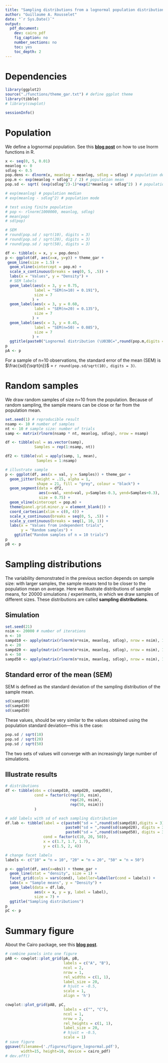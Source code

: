 ```yaml
---
title: "Sampling distributions from a lognormal population distribution"
author: "Guillaume A. Rousselet"
date: "`r Sys.Date()`"
output:
  pdf_document:
    dev: cairo_pdf
    fig_caption: no
    number_sections: no
    toc: yes
    toc_depth: 2
---
```


# Dependencies
```r
library(ggplot2)
source("./functions/theme_gar.txt") # define ggplot theme
library(tibble)
# library(cowplot)
```

```r
sessionInfo()
```

# Population

We define a lognormal population. See this [**blog post**](https://msalganik.wordpress.com/2017/01/21/making-sense-of-the-rlnorm-function-in-r/) on how to use lnorm functions in R.

```r
x <- seq(0, 5, 0.01)
meanlog <- 0
sdlog <- 0.5
pop.dens <- dlnorm(x, meanlog = meanlog, sdlog = sdlog) # population density function
pop.m <- exp(meanlog + sdlog^2 / 2) # population mean
pop.sd <- sqrt( (exp(sdlog^2)-1)*exp(2*meanlog + sdlog^2) ) # population sd

# exp(meanlog) # population median
# exp(meanlog - sdlog^2) # population mode

# test using finite population
# pop <- rlnorm(1000000, meanlog, sdlog)
# mean(pop)
# sd(pop)

# SEM
# round(pop.sd / sqrt(10), digits = 3)
# round(pop.sd / sqrt(20), digits = 3)
# round(pop.sd / sqrt(50), digits = 3)

df <- tibble(x = x, y = pop.dens)
p <- ggplot(df, aes(x=x, y=y)) + theme_gar +
 geom_line(size = 1.5) +
  geom_vline(xintercept = pop.m) +
  scale_x_continuous(breaks = seq(0, 5, .5)) +
  labs(x = "Values", y = "Density") +
  # SEM labels
  geom_label(aes(x = 3, y = 0.75, 
             label = "SEM(n=10) = 0.191"), 
             size = 7
            ) + 
  geom_label(aes(x = 3, y = 0.60, 
             label = "SEM(n=20) = 0.135"), 
             size = 7
            ) + 
  geom_label(aes(x = 3, y = 0.45, 
             label = "SEM(n=50) = 0.085"), 
             size = 7
            ) + 
  ggtitle(paste0("Lognormal distribution (\U03BC=",round(pop.m,digits = 2),", \U03C3=",round(pop.sd, digits = 3),")"))
p
pA <- p
```

For a sample of n=10 observations, the standard error of the mean (SEM) is $\frac{sd}{\sqrt{n}}$ = `r round(pop.sd/sqrt(10), digits = 3)`.

# Random samples

We draw random samples of size n=10 from the population. Because of random sampling, the sample means can be close or far from the population mean. 

```r
set.seed(1) # reproducible result
nsamp <- 10 # number of samples
nt <- 10 # sample size: number of trials
samp <- matrix(rlnorm(nsamp * nt, meanlog, sdlog), nrow = nsamp)

df <- tibble(val = as.vector(samp),
             Samples = rep(1:nsamp, nt))

df2 <- tibble(val = apply(samp, 1, mean),
              Samples = 1:nsamp)

# illustrate sample
p <- ggplot(df, aes(x = val, y = Samples)) + theme_gar +
  geom_jitter(height = .15, alpha = 1,
              shape = 21, fill = "grey", colour = "black") +
  geom_segment(data = df2, 
               aes(x=val, xend=val, y=Samples-0.3, yend=Samples+0.3),
               size = 0.75) +
  geom_vline(xintercept = pop.m) +
  theme(panel.grid.minor.y = element_blank()) +
  coord_cartesian(xlim = c(0, 4)) +
  scale_x_continuous(breaks = seq(0, 5, .5)) +
  scale_y_continuous(breaks = seq(1, 10, 1)) +
  labs(x = "Values from independent trials",
       y = "Random samples") +
    ggtitle("Random samples of n = 10 trials")
p
pB <- p
```

# Sampling distributions

The variability demonstrated in the previous section depends on sample size: with larger samples, the sample means tend to be closer to the population mean on average. Here we illustrate distributions of sample means, for 20000 simulations / experiments, in which we draw samples of different sizes. These distributions are called **sampling distributions**.

## Simulation
```r
set.seed(21)
nsim <- 20000 # number of iterations
n <- 10
sampd10 <- apply(matrix(rlnorm(n*nsim, meanlog, sdlog), nrow = nsim), 1, mean)
n <- 20
sampd20 <- apply(matrix(rlnorm(n*nsim, meanlog, sdlog), nrow = nsim), 1, mean)
n <- 50
sampd50 <- apply(matrix(rlnorm(n*nsim, meanlog, sdlog), nrow = nsim), 1, mean)
```

## Standard error of the mean (SEM)
SEM is defined as the standard deviation of the sampling distribution of the sample mean.
```r
sd(sampd10) 
sd(sampd20) 
sd(sampd50) 
```
These values, should be very similar to the values obtained using the population standard deviation---this is the case:
```r
pop.sd / sqrt(10)
pop.sd / sqrt(20)
pop.sd / sqrt(50)
```
The two sets of values will converge with an increasingly large number of simulations.

## Illustrate results
```r
# distributions
df <- tibble(obs = c(sampd10, sampd20, sampd50),
             cond = factor(c(rep(10, nsim),
                             rep(20, nsim),
                             rep(50, nsim)))
             )

# add labels with sd of each sampling distribution
df.lab <- tibble(label = c(paste0("sd = ",round(sd(sampd10),digits = 3)), 
                           paste0("sd = ",round(sd(sampd20), digits = 3)), 
                           paste0("sd = ",round(sd(sampd50), digits = 3))),
                 cond = factor(c(10, 20, 50)),
                 x = c(1.7, 1.7, 1.7),
                 y = c(1.5, 2, 4))

# change facet labels
labels <- c("10" = "n = 10", "20" = "n = 20", "50" = "n = 50")

p <- ggplot(df, aes(x=obs)) + theme_gar +
  geom_line(stat = "density", size = 1) +
  facet_grid(cols = vars(cond), labeller=labeller(cond = labels)) +
  labs(x = "Sample means", y = "Density") + 
  geom_label(data = df.lab, 
             aes(x = x, y = y, label = label),
             size = 7) +
  ggtitle("Sampling distributions")
p
pC <- p
```

# Summary figure

About the Cairo package, see this [**blog post**](https://www.andrewheiss.com/blog/2017/09/27/working-with-r-cairo-graphics-custom-fonts-and-ggplot/).

```r
# combine panels into one figure
pAB <- cowplot::plot_grid(pA, pB,
                          labels = c("A", "B"),
                          ncol = 2,
                          nrow = 1,
                          rel_widths = c(1, 1), 
                          label_size = 20, 
                          # hjust = -0.5, 
                          scale = 1,
                          align = 'h')

cowplot::plot_grid(pAB, pC,
                          labels = c("", "C"),
                          ncol = 1,
                          nrow = 2,
                          rel_heights = c(1, 1), 
                          label_size = 20, 
                          # hjust = -0.5, 
                          scale = 1)
# save figure
ggsave(filename=('./figures/figure_lognormal.pdf'),
       width=15, height=10, device = cairo_pdf)
# dev.off()
```

